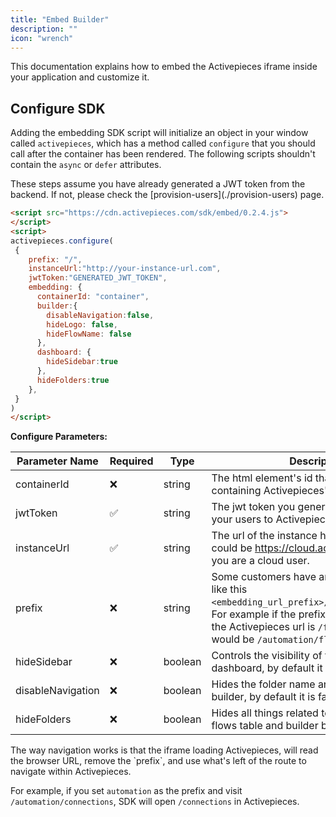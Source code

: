 ```yaml
---
title: "Embed Builder"
description: ""
icon: "wrench"
---
```


This documentation explains how to embed the Activepieces iframe inside your application and customize it.

## Configure SDK

Adding the embedding SDK script will initialize an object in your window called `activepieces`, which has a method called `configure` that you should call after the container has been rendered.
<Tip>
The following scripts shouldn't contain the `async` or `defer` attributes.
</Tip>


<Tip>
These steps assume you have already generated a JWT token from the backend. If not, please check the [provision-users](./provision-users) page.
</Tip>

```html
<script src="https://cdn.activepieces.com/sdk/embed/0.2.4.js">
</script>
<script>
activepieces.configure(
 {
    prefix: "/",
    instanceUrl:"http://your-instance-url.com",
    jwtToken:"GENERATED_JWT_TOKEN",
    embedding: {
      containerId: "container",
      builder:{
        disableNavigation:false,
        hideLogo: false,
        hideFlowName: false
      },
      dashboard: {
        hideSidebar:true
      },
      hideFolders:true
    },   
 }
)
</script>
```



**Configure Parameters:**

| Parameter Name |  Required |  Type | Description |
| --- | --- | --- | --- |
| containerId | ❌ | string | The html element's id that is going to be containing Activepieces's iframe. |
| jwtToken | ✅  |  string | The jwt token you generated to authenticate your users to Activepieces. |
| instanceUrl| ✅ |  string | The url of the instance hosting Activepieces, could be https://cloud.activepieces.com if you are a cloud user. |
| prefix | ❌ | string | Some customers have an embedding prefix, like this `<embedding_url_prefix>/<Activepieces_url>`. For example if the prefix is `/automation` and the Activepieces url is `/flows` the full url would be `/automation/flows`. |
| hideSidebar | ❌ | boolean | Controls the visibility of the sidebar in the dashboard, by default it is false. |
| disableNavigation | ❌ |  boolean | Hides the folder name and back button in the builder, by default it is false. |
| hideFolders | ❌ | boolean | Hides all things related to folders in both the flows table and builder by default it is false. |

<Info>
The way navigation works is that the iframe loading Activepieces, will read the browser URL, remove the `prefix`, and use what's left of the route to navigate within Activepieces.

For example, if you set `automation` as the prefix and visit `/automation/connections`, SDK will open `/connections` in Activepieces.
</Info>
